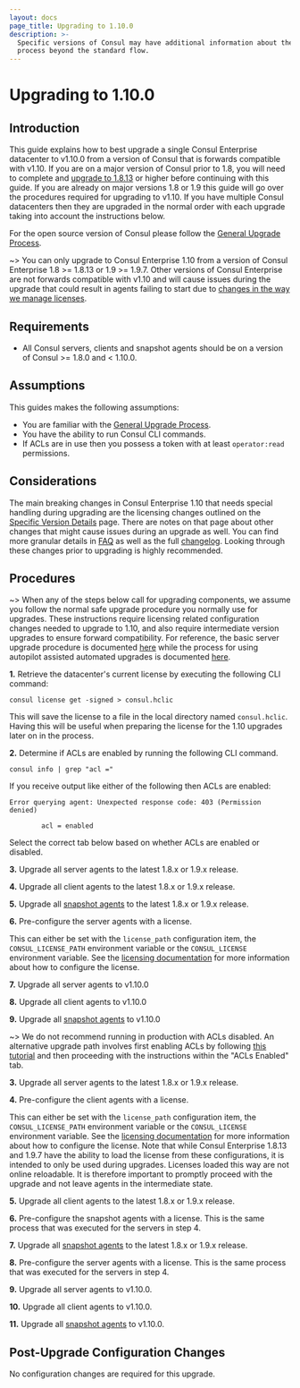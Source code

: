 ```yaml
---
layout: docs
page_title: Upgrading to 1.10.0
description: >-
  Specific versions of Consul may have additional information about the upgrade
  process beyond the standard flow.
---
```


# Upgrading to 1.10.0

<EnterpriseAlert />

## Introduction

This guide explains how to best upgrade a single Consul Enterprise datacenter to v1.10.0
from a version of Consul that is forwards compatible with v1.10. If you are on a major 
version of Consul prior to 1.8, you will need to complete and [upgrade to 1.8.13](/docs/upgrading/instructions) or higher before continuing with this guide. If you are already on major versions 1.8 or 1.9
this guide will go over the procedures required for upgrading to v1.10. If you have
multiple Consul datacenters then they are upgraded in the normal order with each
upgrade taking into account the instructions below.

For the open source version of Consul please follow the 
[General Upgrade Process](/docs/upgrading/instructions/general-process).

~> You can only upgrade to Consul Enterprise 1.10 from a version of Consul Enterprise 
1.8 >= 1.8.13 or 1.9 >= 1.9.7. Other versions of Consul Enterprise are not forwards
compatible with v1.10 and will cause issues during the upgrade that could result in
agents failing to start due to [changes in the way we manage licenses](/docs/enterprise/license/faq).

## Requirements

- All Consul servers, clients and snapshot agents should be on a version of Consul >= 1.8.0 and < 1.10.0.

## Assumptions

This guides makes the following assumptions:

- You are familiar with the [General Upgrade Process](/docs/upgrading/instructions/general-process).
- You have the ability to run Consul CLI commands. 
- If ACLs are in use then you possess a token with at least `operator:read` permissions.

## Considerations

The main breaking changes in Consul Enterprise 1.10 that needs special handling during upgrading are
the licensing changes outlined on the [Specific Version Details](/docs/upgrading/upgrade-specific#consul-1-10-0)
page. There are notes on that page about other changes that might cause issues during an upgrade as well.
You can find more granular details in [FAQ](/docs/enterprise/license/faq) as well as the full 
[changelog](https://github.com/hashicorp/consul/blob/release/release/1.10.0/CHANGELOG.md#1100-june-22-2021).
Looking through these changes prior to upgrading is highly recommended.

## Procedures

~> When any of the steps below call for upgrading components, we assume you follow the normal safe upgrade
procedure you normally use for upgrades. These instructions require licensing related configuration changes
needed to upgrade to 1.10, and also require intermediate version upgrades to ensure forward compatibility. 
For reference, the basic server upgrade procedure is documented [here](/docs/upgrading/instructions/general-process) while
the process for using autopilot assisted automated upgrades is documented 
[here](https://learn.hashicorp.com/tutorials/consul/upgrade-automation).

**1.** Retrieve the datacenter's current license by executing the following CLI command:

```shell
consul license get -signed > consul.hclic
```

This will save the license to a file in the local directory named `consul.hclic`. Having this 
will be useful when preparing the license for the 1.10 upgrades later on in the process.

**2.** Determine if ACLs are enabled by running the following CLI command.

```shell
consul info | grep "acl ="
````

If you receive output like either of the following then ACLs are enabled:

```text
Error querying agent: Unexpected response code: 403 (Permission denied)
```

```text
        acl = enabled

```

Select the correct tab below based on whether ACLs are enabled or disabled.

<Tabs>
<Tab heading="ACLs Enabled">

**3.** Upgrade all server agents to the latest 1.8.x or 1.9.x release.

**4.** Upgrade all client agents to the latest 1.8.x or 1.9.x release.

**5.** Upgrade all [snapshot agents](/docs/commands/snapshot/agent) to the latest 1.8.x or 1.9.x release.

**6.** Pre-configure the server agents with a license.

This can either be set with the `license_path` configuration item, the 
`CONSUL_LICENSE_PATH` environment variable or the `CONSUL_LICENSE` 
environment variable. See the [licensing documentation](/docs/enterprise#licensing) 
for more information about how to configure the license.

**7.** Upgrade all server agents to v1.10.0

**8.** Upgrade all client agents to v1.10.0

**9.** Upgrade all [snapshot agents](/docs/commands/snapshot/agent) to v1.10.0

</Tab>
<Tab heading="ACLs Disabled">

~> We do not recommend running in production with ACLs disabled. An alternative upgrade
path involves first enabling ACLs by following [this tutorial](https://learn.hashicorp.com/tutorials/consul/access-control-setup-production)
and then proceeding with the instructions within the "ACLs Enabled" tab.

**3.** Upgrade all server agents to the latest 1.8.x or 1.9.x release.

**4.** Pre-configure the client agents with a license.

This can either be set with the `license_path` configuration item, the 
`CONSUL_LICENSE_PATH` environment variable or the `CONSUL_LICENSE` 
environment variable. See the [licensing documentation](/docs/enterprise#licensing) 
for more information about how to configure the license. Note that while
Consul Enterprise 1.8.13 and 1.9.7 have the ability to load the license
from these configurations, it is intended to only be used during upgrades.
Licenses loaded this way are not online reloadable. It is therefore important
to promptly proceed with the upgrade and not leave agents in the intermediate state.

**5.** Upgrade all client agents to the latest 1.8.x or 1.9.x release.

**6.** Pre-configure the snapshot agents with a license. This is the same process that
was executed for the servers in step 4.

**7.** Upgrade all [snapshot agents](/docs/commands/snapshot/agent) to the latest 1.8.x or 1.9.x release.

**8.** Pre-configure the server agents with a license. This is the same process that
was executed for the servers in step 4.

**9.** Upgrade all server agents to v1.10.0.

**10.** Upgrade all client agents to v1.10.0.

**11.** Upgrade all [snapshot agents](/docs/commands/snapshot/agent) to v1.10.0.

</Tab>
</Tabs>

## Post-Upgrade Configuration Changes

No configuration changes are required for this upgrade.
